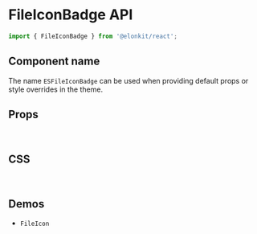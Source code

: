 
<Meta title="Components API/FileIconBadge" />

# FileIconBadge API

```js
import { FileIconBadge } from '@elonkit/react';
```

## Component name

The name `ESFileIconBadge` can be used when providing default props or style overrides in the theme.

## Props

<InterfaceTable variant="props" name="FileIconBadgeProps" />

<br />

## CSS

<InterfaceTable variant="css" name="FileIconBadgeClasses" />

<br />

## Demos

<ul>
  <li>
    <LinkTo kind="components-fileicon" story="demo">
      <code>FileIcon</code>
    </LinkTo>
  </li>
</ul>
